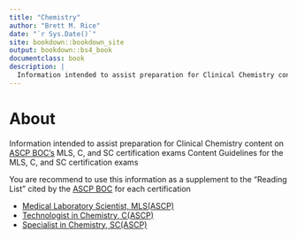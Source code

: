 ```yaml
--- 
title: "Chemistry"
author: "Brett M. Rice"
date: "`r Sys.Date()`"
site: bookdown::bookdown_site
output: bookdown::bs4_book
documentclass: book
description: |
  Information intended to assist preparation for Clinical Chemistry content on ASCP BOC's MLS, C, and SC certification exams
---
```


# About {-}

Information intended to assist preparation for Clinical Chemistry content on <a href="https://www.ascp.org/content/board-of-certification/get-credentialed" target="_blank">ASCP BOC's</a> MLS, C, and SC certification exams Content Guidelines for the MLS, C, and SC certification exams

You are recommend to use this information as a supplement to the "Reading List" cited  by the <a href="https://www.ascp.org/content/board-of-certification/get-credentialed" target="_blank">ASCP BOC</a> for each certification

* <a href="https://www.ascp.org/content/board-of-certification/get-credentialed#us-certifications" target="_blank">Medical Laboratory Scientist, MLS(ASCP)</a>
* <a href="https://www.ascp.org/content/board-of-certification/get-credentialed#us-certifications" target="_blank">Technologist in Chemistry, C(ASCP)</a>
* <a href="https://www.ascp.org/content/board-of-certification/get-credentialed#us-certifications" target="_blank">Specialist in Chemistry, SC(ASCP)</a>